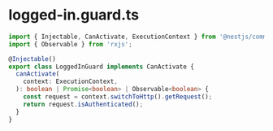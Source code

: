 # logged-in.guard.ts

```ts
import { Injectable, CanActivate, ExecutionContext } from '@nestjs/common';
import { Observable } from 'rxjs';

@Injectable()
export class LoggedInGuard implements CanActivate {
  canActivate(
    context: ExecutionContext,
  ): boolean | Promise<boolean> | Observable<boolean> {
    const request = context.switchToHttp().getRequest();
    return request.isAuthenticated();
  }
}
```